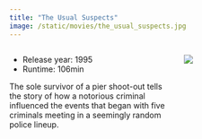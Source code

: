 ```yaml
---
title: "The Usual Suspects"
image: /static/movies/the_usual_suspects.jpg
---
```


:::: {.columns}

::: {.column width="60%"}

- Release year: 1995
- Runtime: 106min

The sole survivor of a pier shoot-out tells the story of how a notorious criminal influenced the events that began with five criminals meeting in a seemingly random police lineup.

:::

::: {.column width="40%"}

![](/static/movies/the_usual_suspects.jpg)

:::

::::